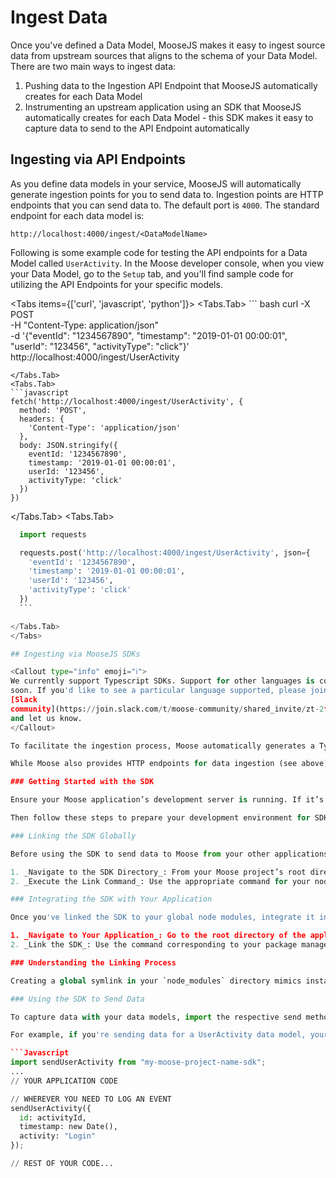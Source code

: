 
# Ingest Data

Once you've defined a Data Model, MooseJS makes it easy to ingest source data from upstream sources that aligns to the schema of your Data Model. There are two main ways to ingest data:

1. Pushing data to the Ingestion API Endpoint that MooseJS automatically creates for each Data Model
2. Instrumenting an upstream application using an SDK that MooseJS automatically creates for each Data Model - this SDK makes it easy to capture data to send to the API Endpoint automatically

## Ingesting via API Endpoints

As you define data models in your service, MooseJS will automatically generate ingestion points for you to send data to. Ingestion points are HTTP endpoints that you can send data to. The default port is `4000`. The standard endpoint for each data model is:

`http://localhost:4000/ingest/<DataModelName>`

Following is some example code for testing the API endpoints for a Data Model called `UserActivity`. In the Moose developer console, when you view your Data Model, go to the `Setup` tab, and you'll find sample code for utilizing the API Endpoints for your specific models.

<Tabs items={['curl', 'javascript', 'python']}>
  <Tabs.Tab>
    ``` bash
  curl -X POST \
    -H "Content-Type: application/json" \
    -d '{"eventId": "1234567890", "timestamp": "2019-01-01 00:00:01", "userId": "123456", "activityType": "click"}' \
    http://localhost:4000/ingest/UserActivity
  ```
  </Tabs.Tab>
  <Tabs.Tab>
  ```javascript
  fetch('http://localhost:4000/ingest/UserActivity', {
    method: 'POST',
    headers: {
      'Content-Type': 'application/json'
    },
    body: JSON.stringify({
      eventId: '1234567890',
      timestamp: '2019-01-01 00:00:01',
      userId: '123456',
      activityType: 'click'
    })
  })
  ```
  </Tabs.Tab>
  <Tabs.Tab>
  ```python
    import requests

    requests.post('http://localhost:4000/ingest/UserActivity', json={
      'eventId': '1234567890',
      'timestamp': '2019-01-01 00:00:01',
      'userId': '123456',
      'activityType': 'click'
    })
    ```

  </Tabs.Tab>
</Tabs>

## Ingesting via MooseJS SDKs

<Callout type="info" emoji="ℹ️">
  We currently support Typescript SDKs. Support for other languages is coming
  soon. If you'd like to see a particular language supported, please join our
  [Slack
  community](https://join.slack.com/t/moose-community/shared_invite/zt-2fjh5n3wz-cnOmM9Xe9DYAgQrNu8xKxg)
  and let us know.
</Callout>

To facilitate the ingestion process, Moose automatically generates a TypeScript SDK for every data model defined in your project. The SDK provides instant type safety and schema validation, offering real-time feedback on the data you intend to send to Moose during development.

While Moose also provides HTTP endpoints for data ingestion (see above), we recommend utilizing the SDK for more robust data integrity enforcement and reduced runtime errors. We're actively expanding support to include more programming languages and welcome your input on which ones to prioritize.

### Getting Started with the SDK

Ensure your Moose application’s development server is running. If it’s not, run `moose dev` and/or [refer to the documentation on starting the development server](https://docs.moosejs.com/getting-started/new-project).

Then follow these steps to prepare your development environment for SDK usage:

### Linking the SDK Globally

Before using the SDK to send data to Moose from your other applications, it needs to be linked to your global Node.js modules.

1. _Navigate to the SDK Directory_: From your Moose project’s root directory, execute the following command `cd .moose/<YOUR_PROJECT_NAME>-sdk`
2. _Execute the Link Command_: Use the appropriate command for your node package manager to create a global symlink. Run the following command in your terminal from the SDK directory: for npm: `npm link`; for pnpm `pnpm link -g`.

### Integrating the SDK with Your Application

Once you've linked the SDK to your global node modules, integrate it into your applications as follows:

1. _Navigate to Your Application_: Go to the root directory of the application where you want to use the SDK, ensuring the `package.json` file is present.
2. _Link the SDK_: Use the command corresponding to your package manager to create a symlink in your application's node_modules that points to the SDK. Replace `<YOUR_MOOSE_PROJECT_NAME>` with the name of your Moose project: for npm: `npm link <YOUR_MOOSE_PROJECT_NAME>-sdk`; for pnpm `pnpm link -g <YOUR_MOOSE_PROJECT_NAME>-sdk`.

### Understanding the Linking Process

Creating a global symlink in your `node_modules` directory mimics installing the SDK globally. When you link the SDK to an application, it forms a local `node_modules` symlink tied to this global one. This setup lets Node.js see the SDK as a direct dependency, ensuring updates spread instantly to all linked applications. During development, it ensures the SDK remains in sync with the latest data model versions in your Moose project, enabling accurate validation of captured data against the updated schemas.

### Using the SDK to Send Data

To capture data with your data models, import the respective send method from your Moose SDK into your application code. Each data model has a corresponding method that facilitates the transmission of data to the appropriate destination table in your database. The method name follows the format `send<DATA_MODEL_NAME>`.

For example, if you're sending data for a UserActivity data model, your code snippet will look like this:

```Javascript
import sendUserActivity from "my-moose-project-name-sdk";
...
// YOUR APPLICATION CODE

// WHEREVER YOU NEED TO LOG AN EVENT
sendUserActivity({
	id: activityId,
	timestamp: new Date(),
	activity: "Login"
});

// REST OF YOUR CODE...
```
